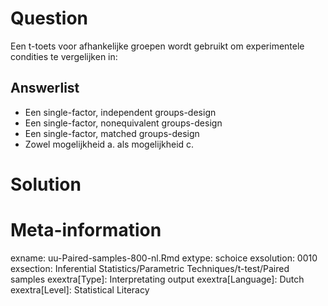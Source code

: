 
Question
========
  
Een t-toets voor afhankelijke groepen wordt gebruikt om experimentele condities te vergelijken in:
  
Answerlist
----------
* Een single-factor, independent groups-design
* Een single-factor, nonequivalent groups-design
* Een single-factor, matched groups-design
* Zowel mogelijkheid a. als mogelijkheid c.


Solution
========
  


Meta-information
================
exname: uu-Paired-samples-800-nl.Rmd
extype: schoice
exsolution: 0010
exsection: Inferential Statistics/Parametric Techniques/t-test/Paired samples
exextra[Type]: Interpretating output
exextra[Language]: Dutch
exextra[Level]: Statistical Literacy
